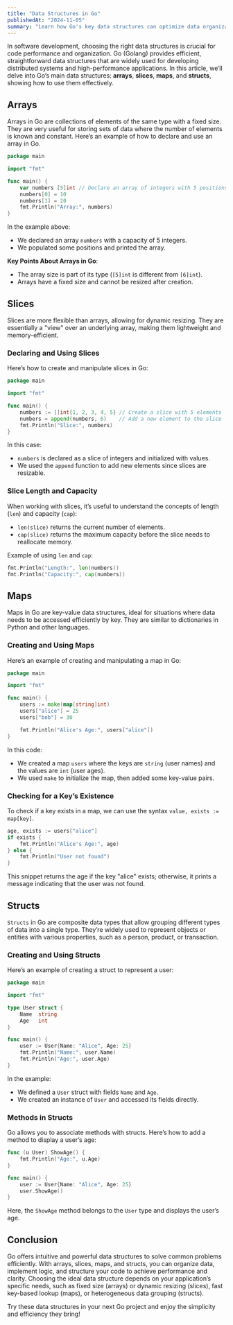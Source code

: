 ```yaml
---
title: "Data Structures in Go"
publishedAt: "2024-11-05"
summary: "Learn how Go's key data structures can optimize data organization and manipulation in your projects. We'll explore arrays, slices, maps, and structs, with practical examples and tips."
---
```


In software development, choosing the right data structures is crucial for code performance and organization. Go (Golang) provides efficient, straightforward data structures that are widely used for developing distributed systems and high-performance applications. In this article, we’ll delve into Go’s main data structures: **arrays**, **slices**, **maps**, and **structs**, showing how to use them effectively.

## Arrays

Arrays in Go are collections of elements of the same type with a fixed size. They are very useful for storing sets of data where the number of elements is known and constant. Here’s an example of how to declare and use an array in Go.

```go
package main

import "fmt"

func main() {
    var numbers [5]int // Declare an array of integers with 5 positions
    numbers[0] = 10
    numbers[1] = 20
    fmt.Println("Array:", numbers)
}
```

In the example above:
- We declared an array `numbers` with a capacity of 5 integers.
- We populated some positions and printed the array.

**Key Points About Arrays in Go**:
- The array size is part of its type (`[5]int` is different from `[6]int`).
- Arrays have a fixed size and cannot be resized after creation.

## Slices

Slices are more flexible than arrays, allowing for dynamic resizing. They are essentially a "view" over an underlying array, making them lightweight and memory-efficient.

### Declaring and Using Slices

Here’s how to create and manipulate slices in Go:

```go
package main

import "fmt"

func main() {
    numbers := []int{1, 2, 3, 4, 5} // Create a slice with 5 elements
    numbers = append(numbers, 6)    // Add a new element to the slice
    fmt.Println("Slice:", numbers)
}
```

In this case:
- `numbers` is declared as a slice of integers and initialized with values.
- We used the `append` function to add new elements since slices are resizable.

### Slice Length and Capacity

When working with slices, it’s useful to understand the concepts of length (`len`) and capacity (`cap`):
- `len(slice)` returns the current number of elements.
- `cap(slice)` returns the maximum capacity before the slice needs to reallocate memory.

Example of using `len` and `cap`:

```go
fmt.Println("Length:", len(numbers))
fmt.Println("Capacity:", cap(numbers))
```

## Maps

Maps in Go are key-value data structures, ideal for situations where data needs to be accessed efficiently by key. They are similar to dictionaries in Python and other languages.

### Creating and Using Maps

Here’s an example of creating and manipulating a map in Go:

```go
package main

import "fmt"

func main() {
    users := make(map[string]int)
    users["alice"] = 25
    users["bob"] = 30

    fmt.Println("Alice's Age:", users["alice"])
}
```

In this code:
- We created a map `users` where the keys are `string` (user names) and the values are `int` (user ages).
- We used `make` to initialize the map, then added some key-value pairs.

### Checking for a Key’s Existence

To check if a key exists in a map, we can use the syntax `value, exists := map[key]`.

```go
age, exists := users["alice"]
if exists {
    fmt.Println("Alice's Age:", age)
} else {
    fmt.Println("User not found")
}
```

This snippet returns the age if the key "alice" exists; otherwise, it prints a message indicating that the user was not found.

## Structs

`Structs` in Go are composite data types that allow grouping different types of data into a single type. They’re widely used to represent objects or entities with various properties, such as a person, product, or transaction.

### Creating and Using Structs

Here’s an example of creating a struct to represent a user:

```go
package main

import "fmt"

type User struct {
    Name  string
    Age   int
}

func main() {
    user := User{Name: "Alice", Age: 25}
    fmt.Println("Name:", user.Name)
    fmt.Println("Age:", user.Age)
}
```

In the example:
- We defined a `User` struct with fields `Name` and `Age`.
- We created an instance of `User` and accessed its fields directly.

### Methods in Structs

Go allows you to associate methods with structs. Here’s how to add a method to display a user’s age:

```go
func (u User) ShowAge() {
    fmt.Println("Age:", u.Age)
}

func main() {
    user := User{Name: "Alice", Age: 25}
    user.ShowAge()
}
```

Here, the `ShowAge` method belongs to the `User` type and displays the user’s age.

## Conclusion

Go offers intuitive and powerful data structures to solve common problems efficiently. With arrays, slices, maps, and structs, you can organize data, implement logic, and structure your code to achieve performance and clarity. Choosing the ideal data structure depends on your application’s specific needs, such as fixed size (arrays) or dynamic resizing (slices), fast key-based lookup (maps), or heterogeneous data grouping (structs).

Try these data structures in your next Go project and enjoy the simplicity and efficiency they bring!

